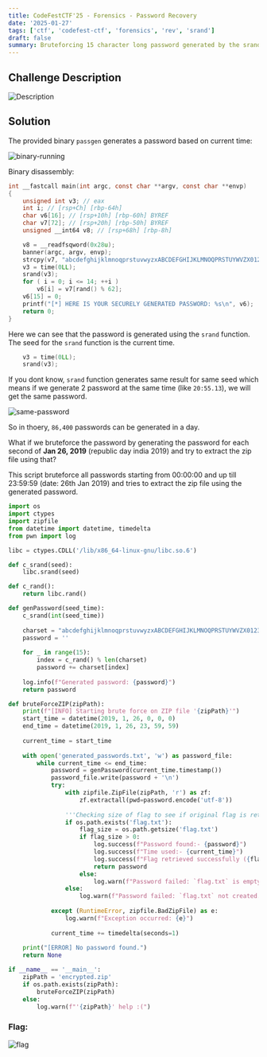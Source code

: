 ```yaml
---
title: CodeFestCTF'25 - Forensics - Password Recovery
date: '2025-01-27'
tags: ['ctf', 'codefest-ctf', 'forensics', 'rev', 'srand']
draft: false
summary: Bruteforcing 15 character long password generated by the srand function, using the current time as the seed.
---
```


## Challenge Description

![Description](/static/writeups/codefest-ctf-25/forensics/password-recovery-des.png)

## Solution

The provided binary `passgen` generates a password based on current time:

![binary-running](/static/writeups/codefest-ctf-25/forensics/password-recovery-binary.png)


Binary disassembly:
```c
int __fastcall main(int argc, const char **argv, const char **envp)
{
    unsigned int v3; // eax
    int i; // [rsp+Ch] [rbp-64h]
    char v6[16]; // [rsp+10h] [rbp-60h] BYREF
    char v7[72]; // [rsp+20h] [rbp-50h] BYREF
    unsigned __int64 v8; // [rsp+68h] [rbp-8h]

    v8 = __readfsqword(0x28u);
    banner(argc, argv, envp);
    strcpy(v7, "abcdefghijklmnoqprstuvwyzxABCDEFGHIJKLMNOQPRSTUYWVZX0123456789");
    v3 = time(0LL);
    srand(v3);
    for ( i = 0; i <= 14; ++i )
        v6[i] = v7[rand() % 62];
    v6[15] = 0;
    printf("[*] HERE IS YOUR SECURELY GENERATED PASSWORD: %s\n", v6);
    return 0;
}
```

Here we can see that the password is generated using the `srand` function. The seed for the `srand` function is the current time.

```c
    v3 = time(0LL);
    srand(v3);
```
If you dont know, `srand` function generates same result for same seed which means if we generate 2 password at the same time (like `20:55.13`), we will get the same password.

![same-password](/static/writeups/codefest-ctf-25/forensics/password-recovery-same.png)

So in thoery, `86,400` passwords can be generated in a day. 

What if we bruteforce the password by generating the password for each second of <strong>Jan 26, 2019</strong> (republic day india 2019) and try to extract the zip file using that?

This script bruteforce all passwords starting from 00:00:00 and up till 23:59:59 (date: 26th Jan 2019) and tries to extract the zip file using the generated password.

```python:solve.py
import os
import ctypes
import zipfile
from datetime import datetime, timedelta
from pwn import log

libc = ctypes.CDLL('/lib/x86_64-linux-gnu/libc.so.6')

def c_srand(seed):
    libc.srand(seed)

def c_rand():
    return libc.rand()

def genPassword(seed_time):
    c_srand(int(seed_time))
    
    charset = "abcdefghijklmnoqprstuvwyzxABCDEFGHIJKLMNOQPRSTUYWVZX0123456789"
    password = ''
    
    for _ in range(15):
        index = c_rand() % len(charset)
        password += charset[index]
    
    log.info(f"Generated password: {password}")
    return password

def bruteForceZIP(zipPath):
    print(f"[INFO] Starting brute force on ZIP file '{zipPath}'")
    start_time = datetime(2019, 1, 26, 0, 0, 0)
    end_time = datetime(2019, 1, 26, 23, 59, 59)
    
    current_time = start_time
    
    with open('generated_passwords.txt', 'w') as password_file:
        while current_time <= end_time:
            password = genPassword(current_time.timestamp())
            password_file.write(password + '\n')
            try:
                with zipfile.ZipFile(zipPath, 'r') as zf:
                    zf.extractall(pwd=password.encode('utf-8'))
                
                '''Checking size of flag to see if original flag is retrieved'''
                if os.path.exists('flag.txt'):
                    flag_size = os.path.getsize('flag.txt')
                    if flag_size > 0:
                        log.success(f"Password found:- {password}")
                        log.success(f"Time used:- {current_time}")
                        log.success(f"Flag retrieved successfully ({flag_size} bytes).")
                        return password
                    else:
                        log.warn(f"Password failed: `flag.txt` is empty.")
                else:
                    log.warn(f"Password failed: `flag.txt` not created.")
            
            except (RuntimeError, zipfile.BadZipFile) as e:
                log.warn(f"Exception occurred: {e}")
            
            current_time += timedelta(seconds=1)
    
    print("[ERROR] No password found.")
    return None

if __name__ == '__main__':
    zipPath = 'encrypted.zip'
    if os.path.exists(zipPath):
        bruteForceZIP(zipPath)
    else:
        log.warn(f"'{zipPath}' help :(")
```

### Flag:

![flag](/static/writeups/codefest-ctf-25/forensics/password-recovery-flag.png)